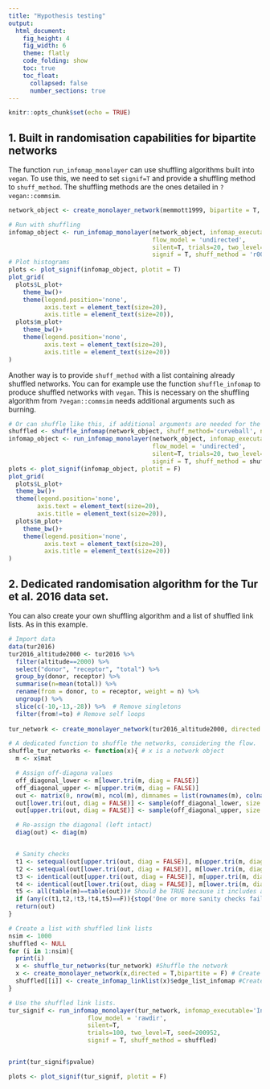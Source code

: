 ```yaml
---
title: "Hypothesis testing"
output:
  html_document: 
    fig_height: 4
    fig_width: 6
    theme: flatly
    code_folding: show
    toc: true
    toc_float:
      collapsed: false
      number_sections: true
---
```


```r
knitr::opts_chunk$set(echo = TRUE)
```

## 1. Built in randomisation capabilities for bipartite networks

The function `run_infomap_monolayer` can use shuffling algorithms built into `vegan`. To use this, we need to set `signif=T` and provide a shuffling method to `shuff_method`. The shuffling methods are the ones detailed in `?vegan::commsim`.

```R
network_object <- create_monolayer_network(memmott1999, bipartite = T, directed = F, group_names = c('A','P'))

# Run with shuffling
infomap_object <- run_infomap_monolayer(network_object, infomap_executable='Infomap',
                                        flow_model = 'undirected',
                                        silent=T, trials=20, two_level=T, seed=123, 
                                        signif = T, shuff_method = 'r00', nsim = 50)
# Plot histograms
plots <- plot_signif(infomap_object, plotit = T)
plot_grid(
  plots$L_plot+
    theme_bw()+
    theme(legend.position='none', 
          axis.text = element_text(size=20), 
          axis.title = element_text(size=20)),
  plots$m_plot+
    theme_bw()+
    theme(legend.position='none', 
          axis.text = element_text(size=20), 
          axis.title = element_text(size=20))
)
```

Another way is to provide `shuff_method` with a list containing already shuffled networks. You can for example use the function `shuffle_infomap` to produce shuffled networks with `vegan`. This is necessary on the shuffling algorithm from `?vegan::commsim` needs additional arguments such as burning.

```R
# Or can shuffle like this, if additional arguments are needed for the shuffling algorithm
shuffled <- shuffle_infomap(network_object, shuff_method='curveball', nsim=50, burnin=2000)
infomap_object <- run_infomap_monolayer(network_object, infomap_executable='Infomap',
                                        flow_model = 'undirected',
                                        silent=T, trials=20, two_level=T, seed=123, 
                                        signif = T, shuff_method = shuffled, nsim = 50)
plots <- plot_signif(infomap_object, plotit = F)
plot_grid(
  plots$L_plot+
  theme_bw()+
  theme(legend.position='none', 
        axis.text = element_text(size=20), 
        axis.title = element_text(size=20)),
  plots$m_plot+
    theme_bw()+
    theme(legend.position='none', 
          axis.text = element_text(size=20), 
          axis.title = element_text(size=20))
)
```
 

## 2. Dedicated randomisation algorithm for the Tur et al. 2016 data set.
You can also create your own shuffling algorithm and a list of shuffled link lists. As in this example.

```R
# Import data
data(tur2016)
tur2016_altitude2000 <- tur2016 %>% 
  filter(altitude==2000) %>% 
  select("donor", "receptor", "total") %>% 
  group_by(donor, receptor) %>% 
  summarise(n=mean(total)) %>% 
  rename(from = donor, to = receptor, weight = n) %>% 
  ungroup() %>%
  slice(c(-10,-13,-28)) %>%  # Remove singletons
  filter(from!=to) # Remove self loops
  
tur_network <- create_monolayer_network(tur2016_altitude2000, directed = T, bipartite = F)

# A dedicated function to shuffle the networks, considering the flow.
shuffle_tur_networks <- function(x){ # x is a network object
  m <- x$mat

  # Assign off-diagona values
  off_diagonal_lower <- m[lower.tri(m, diag = FALSE)]
  off_diagonal_upper <- m[upper.tri(m, diag = FALSE)]
  out <- matrix(0, nrow(m), ncol(m), dimnames = list(rownames(m), colnames(m)))
  out[lower.tri(out, diag = FALSE)] <- sample(off_diagonal_lower, size = length(off_diagonal_lower), replace = F)
  out[upper.tri(out, diag = FALSE)] <- sample(off_diagonal_upper, size = length(off_diagonal_upper), replace = F)

  # Re-assign the diagonal (left intact)
  diag(out) <- diag(m)


  # Sanity checks
  t1 <- setequal(out[upper.tri(out, diag = FALSE)], m[upper.tri(m, diag = FALSE)]) #Should be TRUE
  t2 <- setequal(out[lower.tri(out, diag = FALSE)], m[lower.tri(m, diag = FALSE)]) #Should be TRUE
  t3 <- identical(out[upper.tri(out, diag = FALSE)], m[upper.tri(m, diag = FALSE)]) #Should be FALSE
  t4 <- identical(out[lower.tri(out, diag = FALSE)], m[lower.tri(m, diag = FALSE)]) #Should be FALSE
  t5 <- all(table(m)==table(out))# Should be TRUE because it includes all the values, including diagonal
  if (any(c(t1,t2,!t3,!t4,t5)==F)){stop('One or more sanity checks failed')}
  return(out)
}

# Create a list with shuffled link lists
nsim <- 1000
shuffled <- NULL
for (i in 1:nsim){
  print(i)
  x <- shuffle_tur_networks(tur_network) #Shuffle the network
  x <- create_monolayer_network(x,directed = T,bipartite = F) # Create a monolayer object
  shuffled[[i]] <- create_infomap_linklist(x)$edge_list_infomap #Create a link-list
}  

# Use the shuffled link lists. 
tur_signif <- run_infomap_monolayer(tur_network, infomap_executable='Infomap',
                      flow_model = 'rawdir',
                      silent=T,
                      trials=100, two_level=T, seed=200952,
                      signif = T, shuff_method = shuffled)


print(tur_signif$pvalue)

plots <- plot_signif(tur_signif, plotit = F)
```
